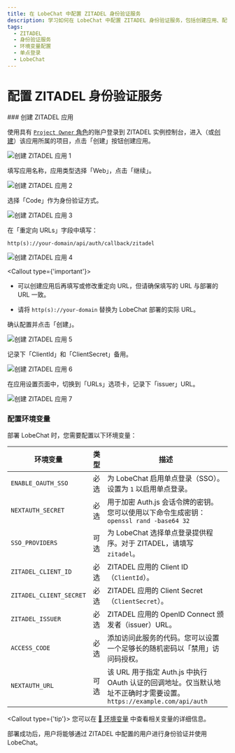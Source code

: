 ```yaml
---
title: 在 LobeChat 中配置 ZITADEL 身份验证服务
description: 学习如何在 LobeChat 中配置 ZITADEL 身份验证服务，包括创建应用、配置环境变量等步骤。
tags:
  - ZITADEL
  - 身份验证服务
  - 环境变量配置
  - 单点登录
  - LobeChat
---
```


# 配置 ZITADEL 身份验证服务

<Steps>
  ### 创建 ZITADEL 应用

使用具有 [`Project Owner` 角色](https://zitadel.com/docs/guides/manage/console/managers#roles)的账户登录到 ZITADEL 实例控制台，进入（或[创建](https://zitadel.com/docs/guides/manage/console/projects#create-a-project)）该应用所属的项目，点击「创建」按钮创建应用。

<Image
  alt="创建 ZITADEL 应用 1"
  inStep
  src="https://github.com/lobehub/lobe-chat/assets/8692892/3564110d-bef9-47f3-b775-e5f28b4275b2"
/>

填写应用名称，应用类型选择「Web」，点击「继续」。

<Image
  alt="创建 ZITADEL 应用 2"
  inStep
  src="https://github.com/lobehub/lobe-chat/assets/8692892/12451b47-8dcd-40a9-b18d-2806b07efecc"
/>

选择「Code」作为身份验证方式。

<Image
  alt="创建 ZITADEL 应用 3"
  inStep
  src="https://github.com/lobehub/lobe-chat/assets/8692892/9d5cb651-ad10-47c7-8c8b-2256163c5521"
/>

在「重定向 URLs」字段中填写：

```
http(s)://your-domain/api/auth/callback/zitadel
```

<Image
  alt="创建 ZITADEL 应用 4"
  inStep
  src="https://github.com/lobehub/lobe-chat/assets/8692892/1699bf46-0c8d-4238-9eb5-34282bfe529a"
/>

<Callout type={'important'}>
  - 可以创建应用后再填写或修改重定向 URL，但请确保填写的 URL 与部署的 URL 一致。

  - 请将 `http(s)://your-domain` 替换为 LobeChat 部署的实际 URL。
</Callout>

确认配置并点击「创建」。

<Image
  alt="创建 ZITADEL 应用 5"
  inStep
  src="https://github.com/lobehub/lobe-chat/assets/8692892/375b3d73-6796-465c-9063-f2762093f763"
/>

记录下「ClientId」和「ClientSecret」备用。

<Image
  alt="创建 ZITADEL 应用 6"
  inStep
  src="https://github.com/lobehub/lobe-chat/assets/8692892/40bb6b4c-18e0-4ae5-abae-ae0cf202cf08"
/>

在应用设置页面中，切换到「URLs」选项卡，记录下「issuer」URL。

<Image
  alt="创建 ZITADEL 应用 7"
  inStep
  src="https://github.com/lobehub/lobe-chat/assets/8692892/79c55d44-8dcb-429c-a072-d3eb014bbceb"
/>

### 配置环境变量

部署 LobeChat 时，您需要配置以下环境变量：

| 环境变量 | 类型 | 描述 |
| --- | --- | --- |
| `ENABLE_OAUTH_SSO` | 必选 | 为 LobeChat 启用单点登录（SSO）。设置为 `1` 以启用单点登录。 |
| `NEXTAUTH_SECRET` | 必选 | 用于加密 Auth.js 会话令牌的密钥。您可以使用以下命令生成密钥：`openssl rand -base64 32` |
| `SSO_PROVIDERS` | 可选 | 为 LobeChat 选择单点登录提供程序。对于 ZITADEL，请填写 `zitadel`。 |
| `ZITADEL_CLIENT_ID` | 必选 | ZITADEL 应用的 Client ID（`ClientId`）。 |
| `ZITADEL_CLIENT_SECRET` | 必选 | ZITADEL 应用的 Client Secret（`ClientSecret`）。 |
| `ZITADEL_ISSUER` | 必选 | ZITADEL 应用的 OpenID Connect 颁发者（issuer）URL。 |
| `ACCESS_CODE` | 必选 | 添加访问此服务的代码。您可以设置一个足够长的随机密码以「禁用」访问码授权。 |
| `NEXTAUTH_URL` | 可选 | 该 URL 用于指定 Auth.js 中执行 OAuth 认证的回调地址。仅当默认地址不正确时才需要设置。`https://example.com/api/auth` |

  <Callout type={'tip'}>
    您可以在 [📘 环境变量](/docs/self-hosting/environment-variables/auth#zitadel) 中查看相关变量的详细信息。

</Callout>
</Steps>

<Callout>部署成功后，用户将能够通过 ZITADEL 中配置的用户进行身份验证并使用 LobeChat。</Callout>
